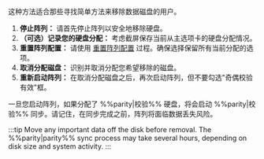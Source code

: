 这种方法适合那些寻找简单方法来移除数据磁盘的用户。

1. **停止阵列：** 请首先停止阵列以安全地移除硬盘。
2. **（可选）记录您的硬盘分配：** 考虑截屏保存当前从主选项卡的硬盘分配情况。
3. **重置阵列配置：** 请使用 [重置阵列配置](#reset-the-array-configuration) 过程。确保选择保留所有当前分配的选项。
4. **取消分配磁盘：** 识别并取消分配您希望移除的磁盘。
5. **重新启动阵列：** 在取消分配磁盘之后，再次启动阵列，但不要勾选"奇偶校验有效"框。

一旦您启动阵列，如果分配了 %%parity|校验%% 硬盘，将会启动 %%parity|校验%% 同步。请记住，在同步完成之前，阵列将面临数据丢失风险。

:::tip
Move any important data off the disk before removal. The %%parity|parity%% sync process may take several hours, depending on disk size and system activity.
:::
